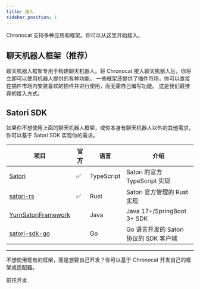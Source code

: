 ```yaml
---
title: 接入
sidebar_position: 1
---
```



Chronocat 支持多种应用和框架。你可以从这里开始接入。

## 聊天机器人框架（推荐）

聊天机器人框架专用于构建聊天机器人。将 Chronocat 接入聊天机器人后，你将立即可以使用机器人提供的各种功能。
一些框架还提供了插件市场，你可以直接在插件市场内安装喜欢的插件并进行使用，而无需自己编写功能。
这是我们最推荐的接入方式。

<DocCardList />

## Satori SDK

如果你不想使用上面的聊天机器人框架，或你本身有聊天机器人以外的其他需求，你可以基于 Satori SDK
实现你的需求。

| 项目                                                                  | 官方               | 语言       | 介绍                                   |
| --------------------------------------------------------------------- | ------------------ | ---------- | -------------------------------------- |
| [Satori](https://github.com/satorijs/satori)                          | :white_check_mark: | TypeScript | Satori 的官方 TypeScript 实现          |
| [satori-rs](https://github.com/satorijs/satori-rs)                    | :white_check_mark: | Rust       | Satori 官方管理的 Rust 实现            |
| [YurnSatoriFramework](https://github.com/Nyayurn/YurnSatoriFramework) |                    | Java       | Java 17+/SpringBoot 3+ SDK             |
| [satori-sdk-go](https://github.com/dezhishen/satori-sdk-go)           |                    | Go         | Go 语言开发的 Satori 协议的 SDK 客户端 |

---

不想使用现有的框架，而是想要自己开发？你可以基于 Chronocat 开发自己的框架或适配器。

<Link
  className="button button--secondary button--lg button--develop"
  to="/develop"
>
  <span>前往开发</span>
</Link>

